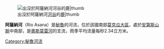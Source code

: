 [[Image:Huemul.jpg|出沒於阿薩納河[[河谷]]的[[鹿|鹿]]|thumb]]

'''阿薩納河'''（Río Asana）是[[秘魯|秘魯]]的河流，位於該國南部[[莫克瓜大區|莫克瓜大區]]，處於[[安第斯山脈|安第斯山脈]]中南部，是[[奧斯莫雷河|奧斯莫雷河]]的支流，雨季平均流量每秒2.34立方米。

{{coord|17.1067|S|70.6936|W|display=title}}

{{Peru-geo-stub}}
[[Category:秘魯河流|Category:秘魯河流]]